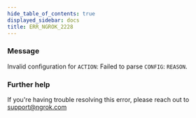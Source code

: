 ```yaml
---
hide_table_of_contents: true
displayed_sidebar: docs
title: ERR_NGROK_2228
---
```




### Message

Invalid configuration for `ACTION`: Failed to parse `CONFIG`: `REASON`.

<ErrorDetails error="err_ngrok_2228" />

### Further help

If you're having trouble resolving this error, please reach out to [support@ngrok.com](mailto:support@ngrok.com?subject=Help%20with%20ERR_NGROK_2228)

